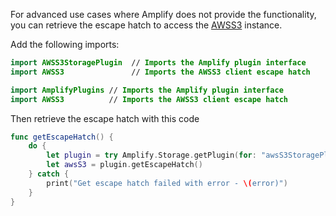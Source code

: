 For advanced use cases where Amplify does not provide the functionality, you can retrieve the escape hatch to access the [AWSS3](https://aws-amplify.github.io/aws-sdk-ios/docs/reference/AWSS3/Classes/AWSS3.html) instance.

Add the following imports:

<BlockSwitcher>

<Block name="Swift Package Manager">

```swift
import AWSS3StoragePlugin  // Imports the Amplify plugin interface
import AWSS3               // Imports the AWSS3 client escape hatch
```

</Block>

<Block name="CocoaPods">

```swift
import AmplifyPlugins // Imports the Amplify plugin interface
import AWSS3          // Imports the AWSS3 client escape hatch
```

</Block>

</BlockSwitcher>

Then retrieve the escape hatch with this code

```swift
func getEscapeHatch() {
    do {
        let plugin = try Amplify.Storage.getPlugin(for: "awsS3StoragePlugin") as! AWSS3StoragePlugin
        let awsS3 = plugin.getEscapeHatch()
    } catch {
        print("Get escape hatch failed with error - \(error)")
    }
}
```